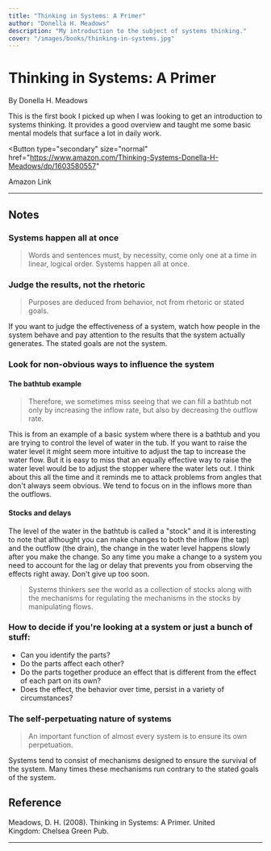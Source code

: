 ```yaml
---
title: "Thinking in Systems: A Primer"
author: "Donella H. Meadows"
description: "My introduction to the subject of systems thinking."
cover: "/images/books/thinking-in-systems.jpg"
---
```


# Thinking in Systems: A Primer

By Donella H. Meadows

<p className="large">
  This is the first book I picked up when I was looking to get an introduction
  to systems thinking. It provides a good overview and taught me some basic
  mental models that surface a lot in daily work.
</p>

<Button
  type="secondary"
  size="normal"
  href="https://www.amazon.com/Thinking-Systems-Donella-H-Meadows/dp/1603580557"
>
  <Icon icon="external" className="w-5 mr-2" />
  Amazon Link
</Button>

---

## Notes

### Systems happen all at once

> Words and sentences must, by necessity, come only one at a time in linear, logical order. Systems happen all at once.

### Judge the results, not the rhetoric

> Purposes are deduced from behavior, not from rhetoric or stated goals.

If you want to judge the effectiveness of a system, watch how people in the system behave and pay attention to the results that the system actually generates. The stated goals are not the system.

### Look for non-obvious ways to influence the system

#### The bathtub example

> Therefore, we sometimes miss seeing that we can fill a bathtub not only by increasing the inflow rate, but also by decreasing the outflow rate.

This is from an example of a basic system where there is a bathtub and you are trying to control the level of water in the tub. If you want to raise the water level it might seem more intuitive to adjust the tap to increase the water flow. But it is easy to miss that an equally effective way to raise the water level would be to adjust the stopper where the water lets out. I think about this all the time and it reminds me to attack problems from angles that don't always seem obvious. We tend to focus on in the inflows more than the outflows.

#### Stocks and delays

The level of the water in the bathtub is called a "stock" and it is interesting to note that althought you can make changes to both the inflow (the tap) and the outflow (the drain), the change in the water level happens slowly after you make the change. So any time you make a change to a system you need to account for the lag or delay that prevents you from observing the effects right away. Don't give up too soon.

> Systems thinkers see the world as a collection of stocks along with the mechanisms for regulating the mechanisms in the stocks by manipulating flows.

### How to decide if you're looking at a system or just a bunch of stuff:

- Can you identify the parts?
- Do the parts affect each other?
- Do the parts together produce an effect that is different from the effect of each part on its own?
- Does the effect, the behavior over time, persist in a variety of circumstances?

### The self-perpetuating nature of systems

> An important function of almost every system is to ensure its own perpetuation.

Systems tend to consist of mechanisms designed to ensure the survival of the system. Many times these mechanisms run contrary to the stated goals of the system.

<HrSection />

## Reference

Meadows, D. H. (2008). Thinking in Systems: A Primer. United Kingdom: Chelsea Green Pub.

---
